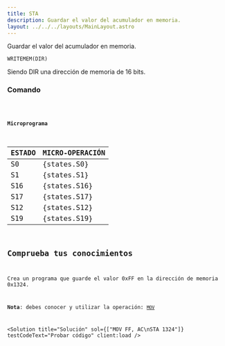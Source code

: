 ```yaml
---
title: STA
description: Guardar el valor del acumulador en memoria.
layout: ../../../layouts/MainLayout.astro
---
```


Guardar el valor del acumulador en memoria.

```
WRITEMEM(DIR)
```

Siendo DIR una dirección de memoria de 16 bits.

### Comando

<Code code="STA 001F" />

#### Microprograma
| ESTADO | MICRO-OPERACIÓN |
|:-------|:----------|
| S0 | {states.S0} |
| S1 | {states.S1} |
| S16 | {states.S16} |
| S17 | {states.S17} |
| S12 | {states.S12} |
| S19 | {states.S19} |


## Comprueba tus conocimientos

Crea un programa que guarde el valor 0xFF en la dirección de memoria 0x1324.

**Nota**: debes conocer y utilizar la operación: [`MOV`](/es/instructions/MOV)

<Solution title="Solución" sol={["MOV FF, AC\nSTA 1324"]} testCodeText="Probar código" client:load />
